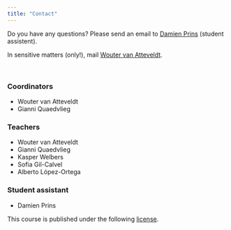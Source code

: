 ```yaml
---
title: "Contact"
---
```


Do you have any questions? Please send an email to [Damien Prins](d.s.prins@student.vu.nl) (student assistent).

In sensitive matters (only!), mail [Wouter van Atteveldt](wouter.van.atteveldt@vu.nl). 

<br>

### Coordinators

- Wouter van Atteveldt
- Gianni Quaedvlieg

### Teachers

- Wouter van Atteveldt 
- Gianni Quaedvlieg
- Kasper Welbers
- Sofia Gil-Calvel
- Alberto López-Ortega

### Student assistant

- Damien Prins

<p style = "margin-left: auto; margin-right: 0;">
This course is published under the following [license](https://github.com/masurp/VU_CADC/blob/main/LICENSE.md). 
</p>
